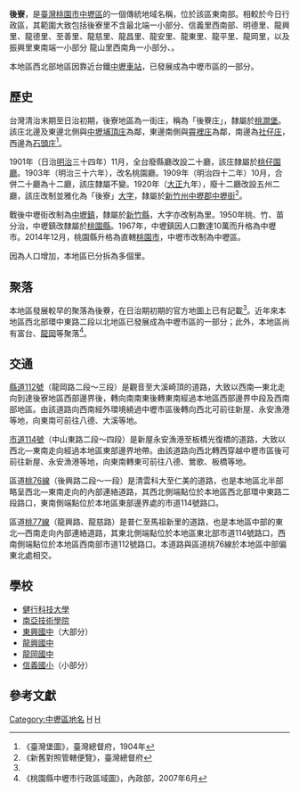 {{noteTA　
|1 = zh-cn:庄; zh-hk:庄; zh-tw:庄;
}}
'''後寮'''，是[[臺灣|臺灣]][[桃園市|桃園市]][[中壢區|中壢區]]的一個傳統地域名稱，位於該區東南部。相較於今日行政區，其範圍大致包括後寮里不含最北端一小部分、信義里西南部、明德里、龍興里、龍德里、至善里、龍慈里、龍昌里、龍安里、龍東里、龍平里、龍岡里，以及振興里東南端一小部分
龍山里西南角一小部分、。

本地區西北部地區因靠近台鐵[[中壢車站|中壢車站]]，已發展成為中壢市區的一部分。

==歷史==
台灣清治末期至日治初期，後寮地區為一街庄，稱為「後藔庄」，隸屬於[[桃澗堡|桃澗堡]]。該庄北邊及東邊北側與[[中壢埔頂庄|中壢埔頂庄]]為鄰，東邊南側與[[霄裡庄|霄裡庄]]為鄰，南邊為[[社子_(桃園市平鎮區)|社仔庄]]，西邊為[[石頭_(地名)|石頭庄]]<ref name="臺灣堡圖">《臺灣堡圖》，臺灣總督府，1904年</ref>。

1901年（日治[[明治|明治]]三十四年）11月，全台廢縣廳改設二十廳，該庄隸屬於[[桃仔園廳|桃仔園廳]]。1903年（明治三十六年），改名桃園廳。1909年（明治四十二年）10月，合併二十廳為十二廳，該庄隸屬不變。1920年（[[大正|大正]]九年），廢十二廳改設五州二廳，該庄改制並雅化為「後寮」[[大字|大字]]，隸屬於[[新竹州|新竹州]][[中壢郡|中壢郡]][[中壢街|中壢街]]<ref>《新舊對照管轄便覽》，臺灣總督府</ref>。

戰後中壢街改制為[[中壢鎮|中壢鎮]]，隸屬於[[新竹縣|新竹縣]]，大字亦改制為里。1950年桃、竹、苗分治，中壢鎮改隸屬於[[桃園縣|桃園縣]]。1967年，中壢鎮因人口數達10萬而升格為中壢市。2014年12月，桃園縣升格為直轄[[桃園市|桃園市]]，中壢市改制為中壢區。

因為人口增加，本地區已分拆為多個里。

==聚落==
本地區發展較早的聚落為後藔，在日治期初期的官方地圖上已有記載<ref name="臺灣堡圖"/>。近年來本地區西北部環中東路二段以北地區已發展成為中壢市區的一部分；此外，本地區尚有富台、[[龍岡|龍岡]]等聚落<ref>《桃園縣中壢市行政區域圖》，內政部，2007年6月</ref>。

==交通==
[[縣道112號|縣道112號]]（龍岡路二段～三段）是觀音至大溪崎頂的道路，大致以西南—東北走向到達後寮地區西部邊界後，轉向南南東後轉東南經過本地區西部邊界中段及西南部地區。由該道路向西南經外環境繞過中壢市區後轉向西北可前往新屋、永安漁港等地，向東南可前往八德、大溪等地。

[[市道114號|市道114號]]（中山東路二段～四段）是新屋永安漁港至板橋光復橋的道路，大致以西北—東南走向經過本地區東部邊界地帶。由該道路向西北轉西穿越中壢市區後可前往新屋、永安漁港等地，向東南轉東可前往八德、鶯歌、板橋等地。

區道[[桃76線|桃76線]]（後興路二段～一段）是清雲科大至仁美的道路，也是本地區北半部略呈西北—東南走向的內部連絡道路，其西北側端點位於本地區西北部環中東路二段路口，東南側端點位於本地區東部邊界處的市道114號路口。

區道[[桃77線|桃77線]]（龍興路、龍慈路）是普仁至馬祖新里的道路，也是本地區中部的東北—西南走向內部連絡道路，其東北側端點位於本地區東北部市道114號路口，西南側端點位於本地區西南部市道112號路口。本道路與區道桃76線於本地區中部偏東北處相交。

==學校==
*[[健行科技大學|健行科技大學]]
*[[南亞技術學院|南亞技術學院]]
*[[桃園市立東興國民中學|東興國中]]（大部分）
*[[桃園市立龍興國民中學|龍興國中]]
*[[桃園市立龍岡國民中學|龍岡國中]]
*[[桃園市中壢區信義國民小學|信義國小]]（小部分）

==參考文獻==
{{reflist}}

{{中壢郡}}

[[Category:中壢區地名|Category:中壢區地名]]
[[Category:桃澗堡|H]]
[[Category:中壢郡大字|H]]